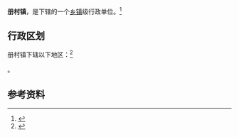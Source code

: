 {{中国乡级行政区|14/04/30/105/000}}

'''册村镇'''，是{{PRC admin/fullname|14/04/30/105/000|3}}下辖的一个[[乡镇|乡镇]]级行政单位。<ref>{{PRC admin/ref sgc|{{PRC admin/parent|14/04/30/105/000}}}}</ref>

== 行政区划 ==

册村镇下辖以下地区：<ref>{{PRC admin/ref sgc|14/04/30/105/000}}</ref>

{{PRC admin/children|14/04/30/105/000}}。

== 参考资料 ==

{{reflist}}

{{行政区划小作品}}
{{PRC admin/navcat|14/04/30/105/000}}